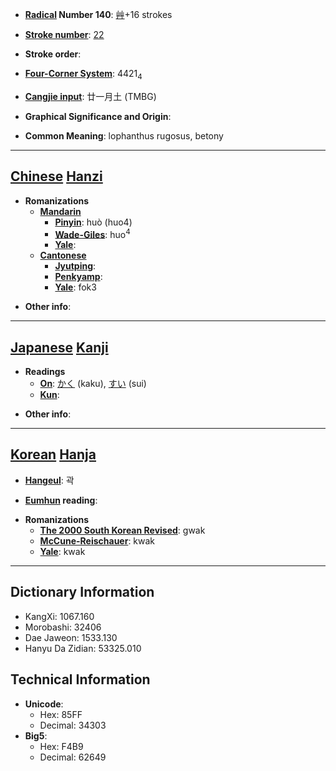 * '''[[Wiktionary:Chinese radical index| Radical]] Number 140''': [[Wiktionary:Chinese radical index 艸|艸]]+16 strokes

* '''[[Wiktionary:Chinese total strokes index|Stroke number]]''': [[Wiktionary:Chinese total strokes index 22|22]]

* '''Stroke order''': 

* '''[[Wiktionary:Chinese four corner index|Four-Corner System]]''': 4421<sub>4</sub>

* '''[[Wiktionary:Chinese Cangjie index|Cangjie input]]''': 廿一月土 (TMBG)

* '''Graphical Significance and Origin''': 

* '''Common Meaning''': lophanthus rugosus, betony

----

== [[Chinese]] [[Hanzi]] ==

* '''Romanizations'''
** '''[[Mandarin]]'''
*** '''[[Pinyin]]''': huò (huo4)
*** '''[[Wade-Giles]]''': huo<sup>4</sup>
*** '''[[Yale]]''': 
** '''[[Cantonese]]'''
*** '''[[Jyutping]]''':
*** '''[[Penkyamp]]''': 
*** '''[[Yale]]''': fok3

* '''Other info''': 

----

== [[Japanese]] [[Kanji]] ==

* '''Readings'''
** '''[[On]]''': [[かく]] (kaku), [[すい]] (sui)
** '''[[Kun]]''': 

* '''Other info''':  

----

== [[Korean]] [[Hanja]] ==

* '''[[Hangeul]]''': 곽

* '''[[Eumhun]] reading''': 

* '''Romanizations'''
** '''[[The 2000 South Korean Revised Romanization|The 2000 South Korean Revised]]''': gwak
** '''[[McCune-Reischauer]]''': kwak
** '''[[Yale]]''': kwak

----

== Dictionary Information ==

* KangXi: 1067.160
* Morobashi: 32406
* Dae Jaweon: 1533.130
* Hanyu Da Zidian: 53325.010

== Technical Information ==

* '''Unicode''':
** Hex: 85FF
** Decimal: 34303
* '''Big5''':
** Hex: F4B9
** Decimal: 62649